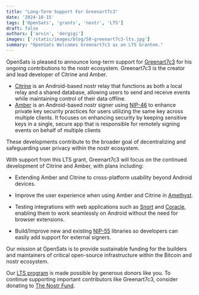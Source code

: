 ```yaml
---
title: "Long-Term Support For Greenart7c3"
date: '2024-10-15'
tags: ['OpenSats', 'grants', 'nostr', 'LTS']
draft: false
authors: ['arvin', 'dergigi']
images: ['/static/images/blog/58-greenart7c3-lts.jpg']
summary: "OpenSats Welcomes Greenart7c3 as an LTS Grantee."
---
```


OpenSats is pleased to announce long-term support for
[Greenart7c3](https://github.com/greenart7c3) for his ongoing contributions to
the nostr ecosystem. Greenart7c3 is the creator and lead developer of Citrine
and Amber.

- [Citrine](https://github.com/greenart7c3/Citrine) is an Android-based nostr relay that functions as both a local relay and
a shared database, allowing users to send and receive events while maintaining
control of their data offline.
- [Amber](https://github.com/greenart7c3/Amber) is an Android-based nostr signer using
[NIP-46](https://github.com/nostr-protocol/nips/blob/master/46.md) to enhance
private key security practices for users utilizing the same key across multiple
clients. It focuses on enhancing security by keeping sensitive keys in a single,
secure app that is responsible for remotely signing events on behalf of multiple
clients

These developments contribute to the broader goal of decentralizing and
safeguarding user privacy within the nostr ecosystem.

With support from this LTS grant, Greenart7c3 will focus on the continued
development of Citrine and Amber, with plans including:

- Extending Amber and Citrine to cross-platform usability beyond Android
  devices.

- Improve the user experience when using Amber and Citrine in [Amethyst](/blog/vitor-pamplona-receives-lts-grant).

- Testing integrations with web applications such as
  [Snort](/blog/kieran-receives-lts-grant) and
  [Coracle](/blog/hodlbod-receives-lts-grant), enabling them to work seamlessly
  on Android without the need for browser extensions.

- Build/Improve new and existing [NIP-55](https://github.com/nostr-protocol/nips/blob/master/55.md) libraries
  so developers can easily add support for external signers.
  
Our mission at OpenSats is to provide sustainable funding for the builders and
maintainers of critical open-source infrastructure within the Bitcoin and nostr
ecosystem.

Our [LTS program](/blog/nostr-lts-long-term-support-for-nostr-developers) is
made possible by generous donors like you. To continue supporting important
contributors like Greenart7c3, consider
donating to [The Nostr Fund](/funds/nostr).

<center>
    <DonateToNostrFundButton/>
</center>
